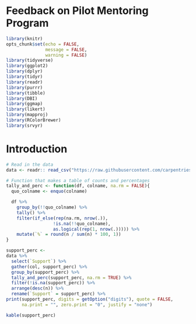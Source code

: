 # Feedback on Pilot Mentoring Program
```r
library(knitr)
opts_chunk$set(echo = FALSE,
               message = FALSE,
               warning = FALSE)
library(tidyverse)
library(ggplot2)
library(dplyr)
library(tidyr)
library(readr)
library(purrr)
library(tibble)
library(DBI)
library(ggmap)
library(likert)
library(mapproj)
library(RColorBrewer)
library(srvyr)
```

# Introduction
```r
# Read in the data
data <- readr:: read_csv("https://raw.githubusercontent.com/carpentries/mentoring-program/master/mentoring_feedback.csv")
```

```r
# Function that makes a table of counts and percentages
tally_and_perc <- function(df, colname, na.rm = FALSE){
  quo_colname <- enquo(colname)

  df %>% 
    group_by(!!quo_colname) %>% 
    tally() %>% 
    filter(if_else(rep(na.rm, nrow(.)),
                  !is.na(!!quo_colname),
                  as.logical(rep(1, nrow(.))))) %>% 
    mutate(`%` = round(n / sum(n) * 100, 1)) 
}
```

```r
support_perc <- 
data %>%
  select(`Support`) %>% 
  gather(col, support_perc) %>% 
  group_by(support_perc) %>% 
  tally_and_perc(support_perc, na.rm = TRUE) %>%
  filter(!is.na(support_perc)) %>% 
  arrange(desc(n)) %>%
  rename(`Support` = support_perc) %>%
print(support_perc, digits = getOption("digits"), quote = FALSE,
      na.print = "", zero.print = "0", justify = "none")
```
```r
kable(support_perc)
```

